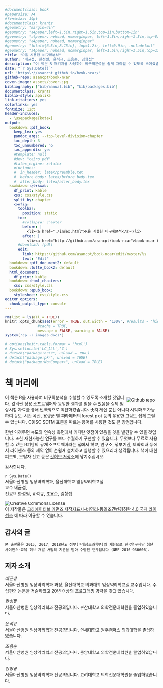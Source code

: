 ```yaml
---
#documentclass: book
#papersize: A4
#fontsize: 10pt
#documentclass: krantz
#geometry: "margin=4in"               
#geometry: "a4paper,left=1.5in,right=1.5in,top=1in,bottom=1in"
#geometry: "a4paper, nohead, nomarginpar, left=1.5in,right=1.5in,top=5in,bottom=3in,foot=1in"
#geometry: "a4paper, nohead, nomarginpar"
#geometry: "total={6.5in,8.75in}, top=1.2in, left=0.9in, includefoot"
#geometry: "a4paper, nohead, nomarginpar, left=1.5in,right=1.5in,top=1in,bottom=1in, includeheadfoot"
title: "R을 사용한 비구획분석"
author: "배균섭, 한성필, 윤석규, 조용순, 김형섭"
description: "이 책은 R 패키지를 사용하여 비구획분석을 쉽게 따라할 수 있도록 쓰여졌습니다.  값비싼 상용소프트웨어와 동일한 결과를 얻으면서, 한번 익혀두면 속도와 연속성 측면에서 잇점이 많은 것을 발견할 수 있을 것입니다.  무엇보다 무료로 사용할 수 있는 R기반의 공개 소프트웨어라는 점에서 많은 연구자 혹은 기관에서 손쉽게 설치하고 실행할 수 있으리라 생각됩니다."
date: "`r Sys.Date()`"
url: 'https\://asancpt.github.io/book-ncar/'
github-repo: asancpt/book-ncar
cover-image: assets/cover.jpg
bibliography: ["bib/manual.bib", "bib/packages.bib"]
documentclass: krantz
biblio-style: apalike
link-citations: yes
colorlinks: yes
fontsize: 12pt
header-includes:
  - \usepackage{kotex}
output:
  bookdown::pdf_book: 
    keep_tex: yes
    pandoc_args: --top-level-division=chapter
    toc_depth: 3
    toc_unnumbered: no
    toc_appendix: yes
    #template: null
    #dev: "cairo_pdf"
    #latex_engine: xelatex
    #includes:
    #  in_header: latex/preamble.tex
    #  before_body: latex/before_body.tex
    #  after_body: latex/after_body.tex
  bookdown::gitbook:
    df_print: kable
    css: css/style.css
    split_by: chapter
    config:
      toolbar:
        position: static
      toc:
        #collapse: chapter
        before: |
          <li><a href="./index.html">R을 사용한 비구획분석</a></li>
        after: |
          <li><a href="http://github.com/asancpt/book-ncar">book-ncar Github 저장소</a></li>
      #download: [pdf]
      edit:
        link: https://github.com/asancpt/book-ncar/edit/master/%s
        text: "Edit"
  bookdown::pdf_document2: default
  bookdown::tufte_book2: default
  html_document: 
    df_print: kable
  bookdown::html_chapters:
    css: css/style.css
  bookdown::epub_book:
    stylesheet: css/style.css
editor_options: 
  chunk_output_type: console
---
```


```r
rm(list = ls(all = TRUE))
knitr::opts_chunk$set(error = TRUE, out.width = '100%', #results = 'hide',
               #cache = TRUE,
               message = FALSE, warning = FALSE)
system('cp -r images docs')
```

```r
# options(knitr.table.format = 'html')
# Sys.setlocale('LC_ALL','C')
# detach("package:ncar", unload = TRUE)
# detach("package:pkr", unload = TRUE)
# detach("package:NonCompart", unload = TRUE)
```

# 책 머리에 {-}

[<img src="assets/cover.jpg" style="max-width:20%;min-width:80px;float:right;margin: 10px 10px 5px 5px" alt="Github repo" />](https://github.com/asancpt/book-ncar)

이 책은 R을 사용하여 비구획분석을 수행할 수 있도록 소개할 것입니다. 
값비싼 상용 소프트웨어와 동일한 결과를 얻을 수 있음을 실제 임상시험 자료를 통해 반복적으로 확인하였습니다. 
숫자 계산 뿐만 아니라 시각화도 가능하여 농도-시간 곡선, 용량군 별 파라메터의 forest plot 등의 유용한 그림도 쉽게 그릴 수 있습니다.
CDISC SDTM 표준을 따르는 용어를 사용한 것도 큰 장점입니다.

한번 익혀두면 속도와 연속성 측면에서 커다란 잇점이 있음을 것을 발견할 수 있을 것입니다. 
또한 재현가능한 연구를 보다 수월하게 구현할 수 있습니다.
무엇보다 무료로 사용할 수 있는 R기반의 공개 소프트웨어라는 점에서 학교, 연구소, 정부기관, 제약회사 등에서 라이센스 등의 제약 없이 손쉽게 설치하고 실행할 수 있으리라 생각됩니다.
책에 대한 피드백, 오탈자 신고 등은 [깃허브 저장소](https://github.com/asancpt/book-ncar/issues)에 남겨주십시오.

감사합니다.

`r Sys.Date()`  
서울아산병원 임상약리학과, 울산대학교 임상약리학교실  
교수 배균섭,  
전공의 한성필, 윤석규, 조용순, 김형섭

![Creative Commons License](assets/cc.png)  
이 저작물은 [크리에이티브 커먼즈 저작자표시-비영리-동일조건변경허락 4.0 국제 라이선스](http://creativecommons.org/licenses/by-nc-sa/4.0/) 에 따라 이용할 수 있습니다.

<!-- https://creativecommons.org/choose/?lang=ko -->

## 감사의 글 {-}

```block2
본 출판물은 2016, 2017, 2018년도 정부(미래창조과학부)의 재원으로 한국연구재단 첨단 사이언스·교육 허브 개발 사업의 지원을 받아 수행된 연구입니다 (NRF-2016-936606).
```


## 저자 소개 {-}

*배균섭*  
서울아산병원 임상약리학과 과장, 울산대학교 의과대학 임상약리학교실 교수입니다. 수십편의 논문을 저술하였고 20년 이상의 프로그래밍 경력을 갖고 있습니다.

*한성필*  
서울아산병원 임상약리학과 전공의입니다. 부산대학교 의학전문대학원을 졸업하였습니다.

*윤석규*  
서울아산병원 임상약리학과 전공의입니다. 연세대학교 원주캠퍼스 의과대학을 졸업하였습니다.

*조용순*  
서울아산병원 임상약리학과 전공의입니다. 중앙대학교 의학전문대학원을 졸업하였습니다.

*김형섭*  
서울아산병원 임상약리학과 전공의입니다. 고려대학교 의학전문대학원을 졸업하였습니다.

\mainmatter

